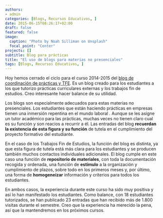 ```yaml
---
authors:
- admin
categories: [Blogs, Recursos Educativos, ]
date: 2015-06-15T08:26:17+02:00
draft: false
featured: false
image:
  caption: "Photo by Noah Silliman on Unsplash"
  focal_point: "Center"
projects: []
subtitle: Blog para prácticas
title: "El uso de blogs para materias no presenciales"
tags: [Blogs, Recursos Educativos, ]
---
```


Hoy hemos cerrado el ciclo para el curso 2014-2015 del [blog de coordinación de prácticas y TFE](http://practicascurricularesupna.blogspot.com.es/). Es un blog creado para los estudiantes a los que tutorizo prácticas curriculares externas y los trabajos fin de estudios. Creo interesante hacer balance de su utilidad.

Los blogs son especialmente adecuados para estas materias no presenciales. Los estudiantes que están haciendo prácticas en empresas tienen una inmersión repentina en el mundo laboral . Aunque se les asigne un tutor académico para las prácticas, muchas veces no tienen claro cual es su función y son reacios a recurrir a él. Las entradas del blog **recuerdan la existencia de esta figura y su función** de tutela en el cumplimiento del proyecto formativo del estudiante.

En el caso de los Trabajos Fin de Estudios, la función del blog es distinta, ya que esta figura de tutela está más clara para los estudiantes y se producen también muchos contactos individuales adicionales. El blog cumple en este caso una función de **repositorio de materiales**, con toda la documentación recogida y ordenada, una función de **estímulo** a la organización y cumplimiento de plazos, sobre todo en los primeros meses y, por último, una forma de **homogeneizar** información y criterios para todos los estudiantes.

En ambos casos, la experiencia durante este curso ha sido muy positiva y así lo han manifestado los estudiantes. Como balance, con 18 estudiantes tutorizados, se han publicado 23 entradas que han recibido más de 1.800 visitas durante el semestre. Creo que la experiencia ha merecido la pena, así que la mantendremos en los próximos cursos.